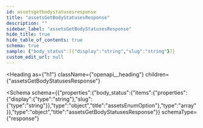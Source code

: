 ```yaml
---
id: assetsgetbodystatusesresponse
title: "assetsGetBodyStatusesResponse"
description: ""
sidebar_label: "assetsGetBodyStatusesResponse"
hide_title: true
hide_table_of_contents: true
schema: true
sample: {"body_status":[{"display":"string","slug":"string"}]}
custom_edit_url: null
---
```



<Heading
  as={"h1"}
  className={"openapi__heading"}
  children={"assetsGetBodyStatusesResponse"}
>
</Heading>





<Schema
  schema={{"properties":{"body_status":{"items":{"properties":{"display":{"type":"string"},"slug":{"type":"string"}},"type":"object","title":"assetsEnumOption"},"type":"array"}},"type":"object","title":"assetsGetBodyStatusesResponse"}}
  schemaType={"response"}
>
  
</Schema>
            